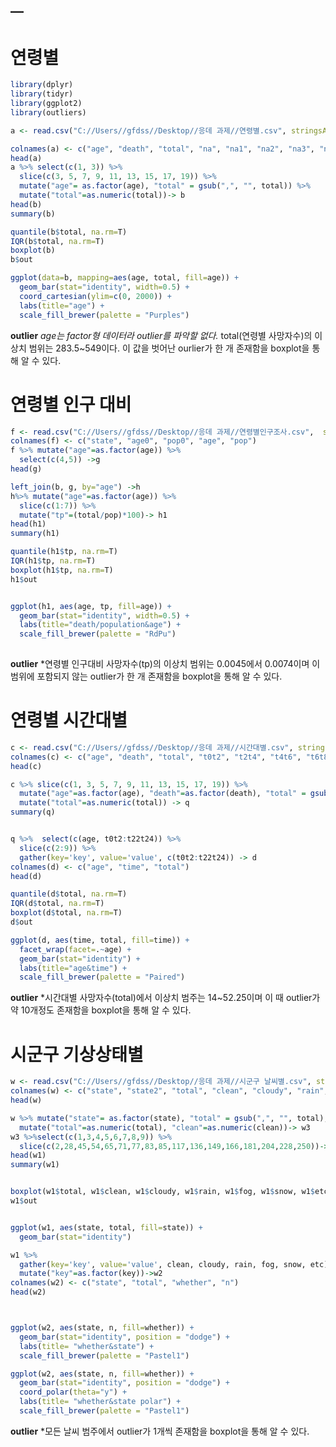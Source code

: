 ---
---
# **연령별**
```r

library(dplyr)
library(tidyr)
library(ggplot2)
library(outliers)

a <- read.csv("C://Users//gfdss//Desktop//응데 과제//연령별.csv", stringsAsFactors = F)

colnames(a) <- c("age", "death", "total", "na", "na1", "na2", "na3", "na4", "na5")
head(a)
a %>% select(c(1, 3)) %>%
  slice(c(3, 5, 7, 9, 11, 13, 15, 17, 19)) %>% 
  mutate("age"= as.factor(age), "total" = gsub(",", "", total)) %>%
  mutate("total"=as.numeric(total))-> b
head(b)
summary(b)

quantile(b$total, na.rm=T)
IQR(b$total, na.rm=T)
boxplot(b)
b$out

ggplot(data=b, mapping=aes(age, total, fill=age)) +
  geom_bar(stat="identity", width=0.5) +
  coord_cartesian(ylim=c(0, 2000)) +
  labs(title="age") +
  scale_fill_brewer(palette = "Purples")
```

**outlier**
*age는 factor형 데이터라 outlier를 파악할 없다.
*total(연령별 사망자수)의 이상치 범위는 283.5~549이다. 이 값을 벗어난 ourlier가 한 개 존재함을 boxplot을 통해 알 수 있다.


# **연령별 인구 대비** 
```r

f <- read.csv("C://Users//gfdss//Desktop//응데 과제//연령별인구조사.csv",  stringsAsFactors = F)
colnames(f) <- c("state", "age0", "pop0", "age", "pop")
f %>% mutate("age"=as.factor(age)) %>%
  select(c(4,5)) ->g
head(g)

left_join(b, g, by="age") ->h
h%>% mutate("age"=as.factor(age)) %>%
  slice(c(1:7)) %>%
  mutate("tp"=(total/pop)*100)-> h1
head(h1)
summary(h1)

quantile(h1$tp, na.rm=T)
IQR(h1$tp, na.rm=T)
boxplot(h1$tp, na.rm=T)
h1$out


ggplot(h1, aes(age, tp, fill=age)) +
  geom_bar(stat="identity", width=0.5) +
  labs(title="death/population&age") +
  scale_fill_brewer(palette = "RdPu")
  

```

**outlier**
*연령별 인구대비 사망자수(tp)의 이상치 범위는 0.0045에서 0.0074이며 이 범위에 포함되지 않는 outlier가 한 개 존재함을 boxplot을 통해 알 수 있다. 


# **연령별 시간대별**
```r

c <- read.csv("C://Users//gfdss//Desktop//응데 과제//시간대별.csv", stringsAsFactors = F)
colnames(c) <- c("age", "death", "total", "t0t2", "t2t4", "t4t6", "t6t8", "t8t10", "t10t12", "t12t14", "t14t16", "t16t18", "t18t20", "t20t22", "t22t24")
head(c)

c %>% slice(c(1, 3, 5, 7, 9, 11, 13, 15, 17, 19)) %>%
  mutate("age"=as.factor(age), "death"=as.factor(death), "total" = gsub(",", "", total)) %>%
  mutate("total"=as.numeric(total)) -> q
summary(q)


q %>%  select(c(age, t0t2:t22t24)) %>%
  slice(c(2:9)) %>%
  gather(key='key', value='value', c(t0t2:t22t24)) -> d
colnames(d) <- c("age", "time", "total")
head(d)

quantile(d$total, na.rm=T)
IQR(d$total, na.rm=T)
boxplot(d$total, na.rm=T)
d$out

ggplot(d, aes(time, total, fill=time)) +
  facet_wrap(facet=.~age) +
  geom_bar(stat="identity") +
  labs(title="age&time") +
  scale_fill_brewer(palette = "Paired")

```

**outlier**
*시간대별 사망자수(total)에서 이상치 범주는 14~52.25이며 이 때 outlier가 약 10개정도 존재함을 boxplot을 통해 알 수 있다.


# **시군구 기상상태별** 
```r

w <- read.csv("C://Users//gfdss//Desktop//응데 과제//시군구 날씨별.csv", stringsAsFactors = F)
colnames(w) <- c("state", "state2", "total", "clean", "cloudy", "rain", "fog", "snow", "etc", "none")
head(w)

w %>% mutate("state"= as.factor(state), "total" = gsub(",", "", total), "clean" = gsub(",", "", clean), "cloudy"=as.numeric(cloudy), "rain"=as.numeric(rain), "fog"=as.numeric(fog), "snow"=as.numeric(snow), "etc"=as.numeric(etc)) %>%
  mutate("total"=as.numeric(total), "clean"=as.numeric(clean))-> w3 
w3 %>%select(c(1,3,4,5,6,7,8,9)) %>%
  slice(c(2,28,45,54,65,71,77,83,85,117,136,149,166,181,204,228,250))-> w1
head(w1)
summary(w1)


boxplot(w1$total, w1$clean, w1$cloudy, w1$rain, w1$fog, w1$snow, w1$etc, na.rm=T)
w1$out


ggplot(w1, aes(state, total, fill=state)) +
  geom_bar(stat="identity") 

w1 %>% 
  gather(key='key', value='value', clean, cloudy, rain, fog, snow, etc) %>%
  mutate("key"=as.factor(key))->w2
colnames(w2) <- c("state", "total", "whether", "n")
head(w2)



ggplot(w2, aes(state, n, fill=whether)) +
  geom_bar(stat="identity", position = "dodge") +
  labs(title= "whether&state") +
  scale_fill_brewer(palette = "Pastel1")

ggplot(w2, aes(state, n, fill=whether)) +
  geom_bar(stat="identity", position = "dodge") +
  coord_polar(theta="y") +
  labs(title= "whether&state polar") +
  scale_fill_brewer(palette = "Pastel1")
```

**outlier**
*모든 날씨 범주에서 outlier가 1개씩 존재함을 boxplot을 통해 알 수 있다.